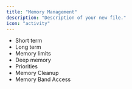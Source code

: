 ```yaml
---
title: "Memory Management"
description: "Description of your new file."
icon: "activity"
---
```


- Short term
- Long term
- Memory limits
- Deep memory
- Priorities
- Memory Cleanup
- Memory Band Access